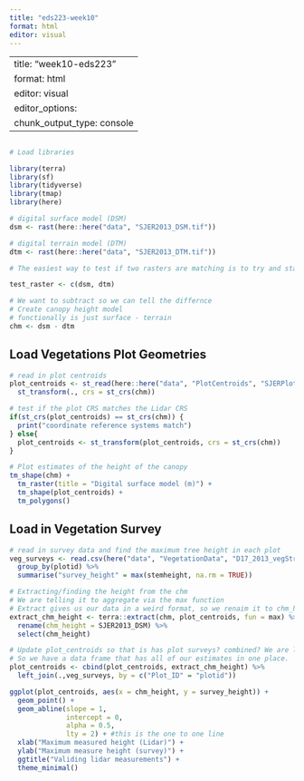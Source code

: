 ```yaml
---
title: "eds223-week10"
format: html
editor: visual
---
```

---
title: "week10-eds223"
format: html
editor: visual
editor_options: 
  chunk_output_type: console
---

## 
```r
# Load libraries

library(terra)
library(sf)
library(tidyverse)
library(tmap)
library(here)
```

```r
# digital surface model (DSM)
dsm <- rast(here::here("data", "SJER2013_DSM.tif"))

# digital terrain model (DTM)
dtm <- rast(here::here("data", "SJER2013_DTM.tif"))
```

```r
# The easiest way to test if two rasters are matching is to try and stack them

test_raster <- c(dsm, dtm)

# We want to subtract so we can tell the differnce
# Create canopy height model
# functionally is just surface - terrain 
chm <- dsm - dtm
```

## Load Vegetations Plot Geometries

```r
# read in plot centroids
plot_centroids <- st_read(here::here("data", "PlotCentroids", "SJERPlotCentroids_Buffer.shp")) %>%
  st_transform(., crs = st_crs(chm))

# test if the plot CRS matches the Lidar CRS
if(st_crs(plot_centroids) == st_crs(chm)) {
  print("coordinate reference systems match")
} else{
  plot_centroids <- st_transform(plot_centroids, crs = st_crs(chm))
}
```

```r
# Plot estimates of the height of the canopy 
tm_shape(chm) +
  tm_raster(title = "Digital surface model (m)") +
  tm_shape(plot_centroids) +
  tm_polygons()
```

## Load in Vegetation Survey

```r
# read in survey data and find the maximum tree height in each plot
veg_surveys <- read.csv(here("data", "VegetationData", "D17_2013_vegStr.csv")) %>%
  group_by(plotid) %>%
  summarise("survey_height" = max(stemheight, na.rm = TRUE))
```

```r
# Extracting/finding the height from the chm
# We are telling it to aggregate via the max function
# Extract gives us our data in a weird format, so we renaim it to chm_height
extract_chm_height <- terra::extract(chm, plot_centroids, fun = max) %>%
  rename(chm_height = SJER2013_DSM) %>%
  select(chm_height)
```

```r
# Update plot_centroids so that is has plot surveys? combined? We are left joing the veg_surveys
# So we have a data frame that has all of our estimates in one place.
plot_centroids <- cbind(plot_centroids, extract_chm_height) %>%
  left_join(.,veg_surveys, by = c("Plot_ID" = "plotid"))
```

```r
ggplot(plot_centroids, aes(x = chm_height, y = survey_height)) +
  geom_point() +
  geom_abline(slope = 1, 
              intercept = 0, 
              alpha = 0.5, 
              lty = 2) + #this is the one to one line 
  xlab("Maximum measured height (Lidar)") +
  ylab("Maximum measure height (survey)") +
  ggtitle("Validing lidar measurements") +
  theme_minimal()


```


